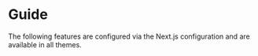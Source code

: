 # Guide



The following features are configured via the Next.js configuration and are available in all themes.
